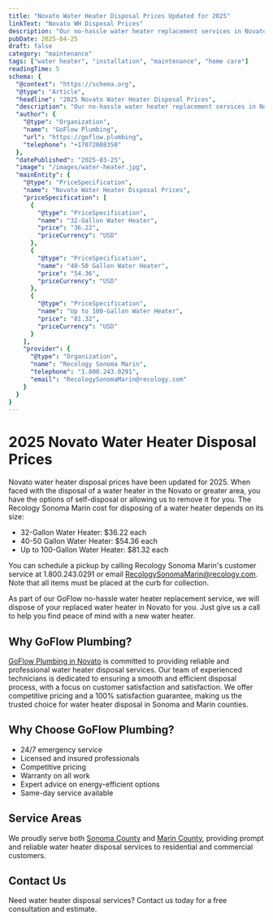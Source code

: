 ```yaml
---
title: "Novato Water Heater Disposal Prices Updated for 2025"
linkText: "Novato WH Disposal Prices"
description: "Our no-hassle water heater replacement services in Novato include disposal or recycling of your existing leaking or broken water heater."
pubDate: 2025-04-25
draft: false
category: "maintenance"
tags: ["water heater", "installation", "maintenance", "home care"]
readingTime: 5
schema: {
  "@context": "https://schema.org",
  "@type": "Article",
  "headline": "2025 Novato Water Heater Disposal Prices",
  "description": "Our no-hassle water heater replacement services in Novato include disposal or recycling of your existing leaking or broken water heater.",
  "author": {
    "@type": "Organization",
    "name": "GoFlow Plumbing",
    "url": "https://goflow.plumbing",
    "telephone": "+17072008350"
  },
  "datePublished": "2025-03-25",
  "image": "/images/water-heater.jpg",
  "mainEntity": {
    "@type": "PriceSpecification",
    "name": "Novato Water Heater Disposal Prices",
    "priceSpecification": [
      {
        "@type": "PriceSpecification",
        "name": "32-Gallon Water Heater",
        "price": "36.22",
        "priceCurrency": "USD"
      },
      {
        "@type": "PriceSpecification",
        "name": "40-50 Gallon Water Heater",
        "price": "54.36",
        "priceCurrency": "USD"
      },
      {
        "@type": "PriceSpecification",
        "name": "Up to 100-Gallon Water Heater",
        "price": "81.32",
        "priceCurrency": "USD"
      }
    ],
    "provider": {
      "@type": "Organization",
      "name": "Recology Sonoma Marin",
      "telephone": "1.800.243.0291",
      "email": "RecologySonomaMarin@recology.com"
    }
  }
}
---
```


# 2025 Novato Water Heater Disposal Prices

Novato water heater disposal prices have been updated for 2025. When faced with the disposal of a water heater in the Novato or greater area, you have the options of self-disposal or allowing us to remove it for you. The Recology Sonoma Marin cost for disposing of a water heater depends on its size:

- 32-Gallon Water Heater: $36.22 each
- 40-50 Gallon Water Heater: $54.36 each
- Up to 100-Gallon Water Heater: $81.32 each

You can schedule a pickup by calling Recology Sonoma Marin's customer service at 1.800.243.0291 or email RecologySonomaMarin@recology.com. Note that all items must be placed at the curb for collection.

As part of our GoFlow no-hassle water heater replacement service, we will dispose of your replaced water heater in Novato for you. Just give us a call to help you find peace of mind with a new water heater.

## Why GoFlow Plumbing?
[GoFlow Plumbing in Novato](/novato-plumbing) is committed to providing reliable and professional water heater disposal services. Our team of experienced technicians is dedicated to ensuring a smooth and efficient disposal process, with a focus on customer satisfaction and satisfaction. We offer competitive pricing and a 100% satisfaction guarantee, making us the trusted choice for water heater disposal in Sonoma and Marin counties.

## Why Choose GoFlow Plumbing?
- 24/7 emergency service
- Licensed and insured professionals
- Competitive pricing
- Warranty on all work
- Expert advice on energy-efficient options
- Same-day service available

## Service Areas
We proudly serve both [Sonoma County](/sonoma-county-plumbing) and [Marin County](/marin-county-plumbing), providing prompt and reliable water heater disposal services to residential and commercial customers.

## Contact Us
Need water heater disposal services? Contact us today for a free consultation and estimate.
